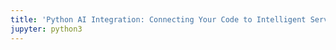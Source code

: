 ```yaml
---
title: 'Python AI Integration: Connecting Your Code to Intelligent Services'
jupyter: python3
---
```


